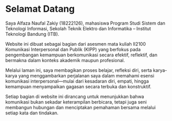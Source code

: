 # Selamat Datang {.unnumbered}

Saya Alfaza Naufal Zakiy (18222126), mahasiswa Program Studi Sistem dan Teknologi Informasi, Sekolah Teknik Elektro dan Informatika – Institut Teknologi Bandung (ITB).

Website ini dibuat sebagai bagian dari asesmen mata kuliah II2100 Komunikasi Interpersonal dan Publik (KIPP) yang berfokus pada pengembangan kemampuan berkomunikasi secara efektif, reflektif, dan bermakna dalam konteks akademik maupun profesional.

Melalui laman ini, saya membagikan proses belajar, refleksi diri, serta karya-karya yang menggambarkan perjalanan saya dalam memahami esensi komunikasi interpersonal—mulai dari kesadaran diri, empati, hingga kemampuan menyampaikan gagasan secara terbuka dan konstruktif.

Setiap bagian di website ini dirancang untuk menunjukkan bahwa komunikasi bukan sekadar keterampilan berbicara, tetapi juga seni membangun hubungan dan menciptakan pemahaman bersama melalui setiap kata dan tindakan.